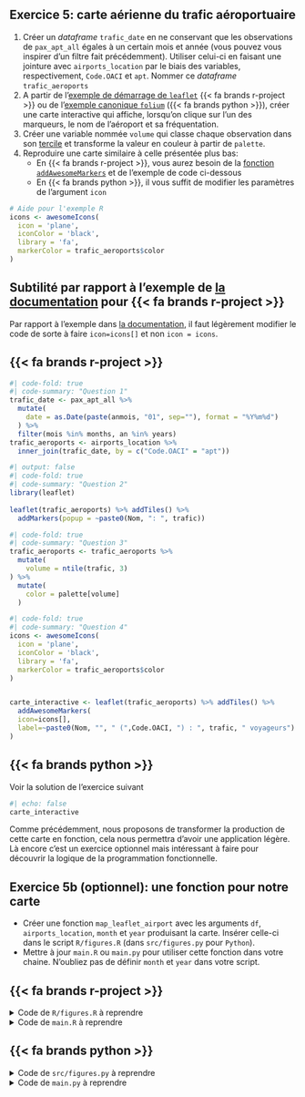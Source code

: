 ::: {.callout-note collapse="false" icon=false}
## `<i class="bi bi-book"></i>`{=html} Exercice 5: carte aérienne du trafic aéroportuaire

1. Créer un _dataframe_ `trafic_date` en ne conservant que les observations
de `pax_apt_all` égales à un certain mois et année (vous pouvez vous inspirer d'un filtre fait précédemment). Utiliser celui-ci en faisant
une jointure avec `airports_location` par le biais des variables, respectivement,
`Code.OACI` et `apt`. Nommer ce _dataframe_ `trafic_aeroports`
2. A partir de l'[exemple de démarrage de `leaflet`](https://rstudio.github.io/leaflet/articles/markers.html) {{< fa brands r-project >}} ou de l'[exemple canonique `folium`](https://python-visualization.github.io/folium/latest/getting_started.html#Adding-markers) ({{< fa brands python >}}),
créer une carte interactive qui affiche, lorsqu'on clique sur l'un des
marqueurs, le nom de l'aéroport et sa fréquentation. 
3. Créer une variable nommée `volume` qui classe chaque observation dans son [tercile](https://fr.wiktionary.org/wiki/tercile) et transforme la valeur
en couleur à partir de `palette`.  
4. Reproduire une carte similaire à celle présentée plus bas:
    * En {{< fa brands r-project >}}, vous aurez besoin de la [fonction `addAwesomeMarkers`](https://rstudio.github.io/leaflet/articles/markers.html#awesome-icons) et de l'exemple de code ci-dessous
    * En {{< fa brands python >}}, il vous suffit de modifier les paramètres de l'argument `icon`

```.r
# Aide pour l'exemple R
icons <- awesomeIcons(
  icon = 'plane',
  iconColor = 'black',
  library = 'fa',
  markerColor = trafic_aeroports$color
)
```

:::: {.callout-warning collapse="true"}
## Subtilité par rapport à l'exemple de [la documentation](https://rstudio.github.io/leaflet/articles/markers.html#awesome-icons) pour {{< fa brands r-project >}}
Par rapport à l'exemple dans [la documentation](https://rstudio.github.io/leaflet/articles/markers.html#awesome-icons),
il faut légèrement modifier le code de sorte à faire `icon=icons[]`
et non `icon = icons`.
::::
:::

::::: {.panel-tabset group="language"}

## {{< fa brands r-project >}}


```r
#| code-fold: true
#| code-summary: "Question 1"
trafic_date <- pax_apt_all %>%
  mutate(
    date = as.Date(paste(anmois, "01", sep=""), format = "%Y%m%d")
  ) %>%
  filter(mois %in% months, an %in% years)
trafic_aeroports <- airports_location %>%
  inner_join(trafic_date, by = c("Code.OACI" = "apt"))
```


```r
#| output: false
#| code-fold: true
#| code-summary: "Question 2"
library(leaflet)
  
leaflet(trafic_aeroports) %>% addTiles() %>%
  addMarkers(popup = ~paste0(Nom, ": ", trafic)) 
```

```r
#| code-fold: true
#| code-summary: "Question 3"
trafic_aeroports <- trafic_aeroports %>%
  mutate(
    volume = ntile(trafic, 3)
) %>%
  mutate(
    color = palette[volume]
  )
```  


```r
#| code-fold: true
#| code-summary: "Question 4"
icons <- awesomeIcons(
  icon = 'plane',
  iconColor = 'black',
  library = 'fa',
  markerColor = trafic_aeroports$color
)


carte_interactive <- leaflet(trafic_aeroports) %>% addTiles() %>%
  addAwesomeMarkers(
  icon=icons[],
  label=~paste0(Nom, "", " (",Code.OACI, ") : ", trafic, " voyageurs")
)
```

## {{< fa brands python >}}

Voir la solution de l'exercice suivant

:::::


```r
#| echo: false
carte_interactive
```

Comme précédemment, nous proposons
de transformer la production de cette carte en fonction, cela nous permettra
d'avoir une application légère. Là encore c'est un exercice optionnel mais
intéressant à faire pour découvrir la logique de la programmation fonctionnelle. 

::: {.callout-note collapse="false" icon=false}
## `<i class="bi bi-book"></i>`{=html} Exercice 5b (optionnel): une fonction pour notre carte

- Créer une fonction `map_leaflet_airport` avec les arguments `df`, `airports_location`, `month` et `year` produisant la carte. Insérer celle-ci dans le script `R/figures.R` (dans `src/figures.py` pour `Python`).
- Mettre à jour `main.R` ou  `main.py` pour utiliser cette fonction dans votre chaine. N'oubliez pas de
définir `month` et `year` dans votre script. 
:::

::::: {.panel-tabset group="language"}

## {{< fa brands r-project >}}

<details>
<summary>
Code de `R/figures.R` à reprendre
</summary>
```.r
```
</details>

<details>
<summary>
Code de `main.R` à reprendre
</summary>
```.r
```
</details>

## {{< fa brands python >}}


<details>
<summary>
Code de `src/figures.py` à reprendre
</summary>
```.r
```
</details>

<details>
<summary>
Code de `main.py` à reprendre
</summary>
```.r
```
</details>


:::::